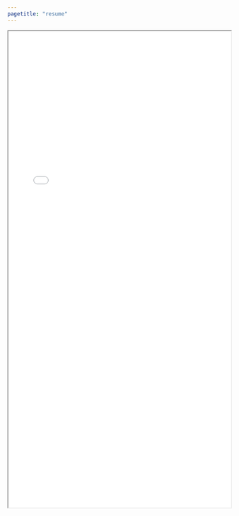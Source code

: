 ```yaml
---
pagetitle: "resume"
---
```


<html>
  <head>
    <title>Corinne Jaskiewicz Resume</title>
  </head>
  <body>
    <iframe src="images/.pdf" width="100%" height="1080px">
    </iframe>
  </body>
</html>

